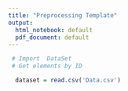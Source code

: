 ```yaml
---
title: "Preprocessing Template"
output:
  html_notebook: default
  pdf_document: default
---
```



```r
 # Import  DataSet
 # Get elements by ID

  dataset = read.csv('Data.csv')
```

